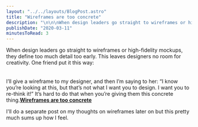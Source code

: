 ```yaml
---
layout: "../../layouts/BlogPost.astro"
title: "Wireframes are too concrete"
description: "\n\n\nWhen design leaders go straight to wireframes or high-fidelity mockups, they define too much detail too early. This leaves designers no room for creativity. One friend put it this way:\n\n\n\nI’ll give a wireframe to my designer, and then I’m saying to her: “I know you’re looking at this, but that’s not what I want you to design. I want you to re-think it!” It’s hard to do that when you’re giving them this concrete thing.Wireframes are too concrete\n\n\n\nI'll do a separate post on my thoughts on wir"
publishDate: "2020-03-11"
minutesToRead: 3
---
```


<div class="blockquote">
<div><p>When design leaders go straight to wireframes or high-fidelity mockups, they define too much detail too early. This leaves designers no room for creativity. One friend put it this way:<br><br><br>
I’ll give a wireframe to my designer, and then I’m saying to her: “I know you’re looking at this, but that’s not what I want you to design. I want you to re-think it!” It’s hard to do that when you’re giving them this concrete thing.<strong><a href="https://basecamp.com/shapeup/1.1-chapter-02?ref=antonsten.com#wireframes-are-too-concrete">Wireframes are too concrete</a></strong></p></div>
</div>

<p>I'll do a separate post on my thoughts on wireframes later on but this pretty much sums up how I feel.</p>